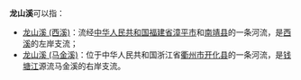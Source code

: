 '''龙山溪'''可以指：
*[[龙山溪_(西溪)|龙山溪 (西溪)]]：流经[[中华人民共和国|中华人民共和国]][[福建省|福建省]][[漳平市|漳平市]]和[[南靖县|南靖县]]的一条河流，是[[西溪_(九龙江支流)|西溪]]的左岸支流；
*[[龙山溪_(马金溪)|龙山溪 (马金溪)]]：位于中华人民共和国浙江省[[衢州市|衢州市]][[开化县|开化县]]的一条河流，是[[钱塘江|钱塘江]]源流马金溪的右岸支流。


{{disambig|L|Cat=三字河名消歧义}}